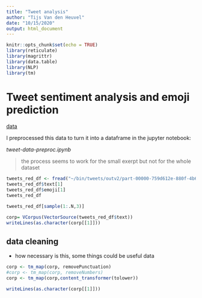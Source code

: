 ```yaml
---
title: "Tweet analysis"
author: "Tijs Van den Heuvel"
date: "10/15/2020"
output: html_document
---
```


```r
knitr::opts_chunk$set(echo = TRUE)
library(reticulate)
library(magrittr)
library(data.table)
library(NLP)
library(tm)
```
# Tweet sentiment analysis and emoji prediction

[data](https://www.kaggle.com/rexhaif/emojifydata-en)

I preprocessed this data to turn it into a dataframe in the jupyter notebook: 

_tweet-data-preproc.ipynb_

> the process seems to work for the small exerpt but not for the whole dataset

```r
tweets_red_df <- fread("~/bin/tweets/outv2/part-00000-759d612e-880f-4b68-9680-04e42ee361b7-c000.csv")
tweets_red_df$text[1]
tweets_red_df$emoji[1]
tweets_red_df
```

```r
tweets_red_df[sample(1:.N,3)]
```

```r
corp= VCorpus(VectorSource(tweets_red_df$text))
writeLines(as.character(corp[[1]]))
```
## data cleaning
- how necessary is this, some things could be useful data

```r
corp <- tm_map(corp, removePunctuation)
#corp <- tm_map(corp, removeNumbers)
corp <- tm_map(corp,content_transformer(tolower))
```

```r
writeLines(as.character(corp[[1]]))
```


